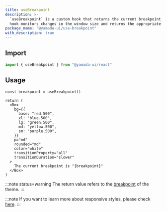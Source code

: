 ```yaml
---
title: useBreakpoint
description: >-
  `useBreakpoint` is a custom hook that returns the current breakpoint. This
  hook monitors changes in the window size and returns the appropriate value.
package_name: "@yamada-ui/use-breakpoint"
with_description: true
---
```


## Import

```ts
import { useBreakpoint } from "@yamada-ui/react"
```

## Usage

```tsx functional=true
const breakpoint = useBreakpoint()

return (
  <Box
    bg={{
      base: "red.500",
      xl: "blue.500",
      lg: "green.500",
      md: "yellow.500",
      sm: "purple.500",
    }}
    p="md"
    rounded="md"
    color="white"
    transitionProperty="all"
    transitionDuration="slower"
  >
    The current breakpoint is "{breakpoint}"
  </Box>
)
```

:::note status=warning
The return value refers to the [breakpoint](/styled-system/theming/default-theme#breakpoint) of the theme.
:::

:::note
If you want to learn more about responsive styles, please check [here](/styled-system/responsive-styles).
:::
